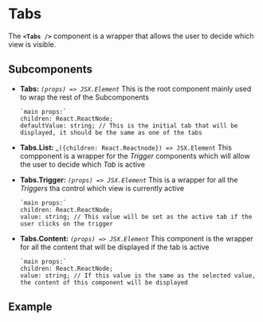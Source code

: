 

<Meta of={TabsStories} />

# Tabs

The **`<Tabs />`** component is a wrapper that allows the user to decide which view is visible.

## Subcomponents

- **Tabs:** _`(props) => JSX.Element`_ This is the root component mainly used to wrap the rest of the Subcomponents

  ```tsx
  `main props:`
  children: React.ReactNode;
  defaultValue: string; // This is the initial tab that will be displayed, it should be the same as one of the tabs
  ```

- **Tabs.List:** _`({children: React.Reactnode}) => JSX.Element` This compponent is a wrapper for the _Trigger_ components which will allow the user to decide which _Tab_ is active 

- **Tabs.Trigger:** _`(props) => JSX.Element`_ This is a wrapper for all the _Triggers_ tha control which view is currently active

  ```tsx
  `main props:`
  children: React.ReactNode;
  value: string; // This value will be set as the active tab if the user clicks on the trigger
  ```

- **Tabs.Content:** _`(props) => JSX.Element`_ This component is the wrapper for all the content that will be displayed if the tab is active

  ```tsx
  `main props:`
  children: React.ReactNode;
  value: string; // If this value is the same as the selected value, the content of this component will be displayed
  ```

## Example

<Canvas of={TabsStories.FullExample} />
